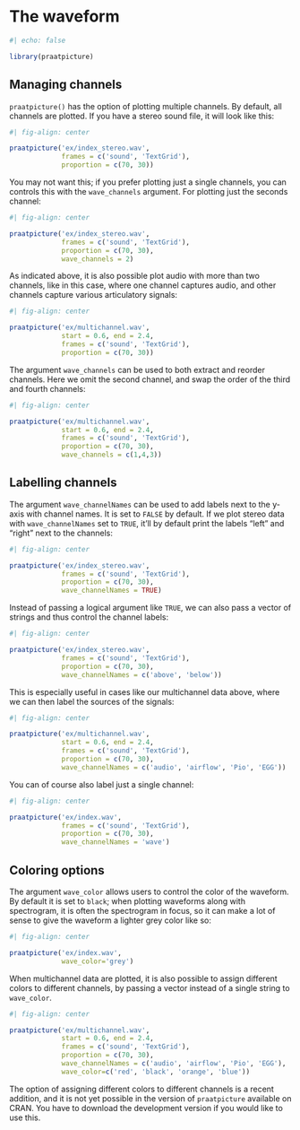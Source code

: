 # The waveform {#sec-wave}

```r
#| echo: false

library(praatpicture)
```


## Managing channels

`praatpicture()` has the option of plotting multiple channels. By default, all channels are plotted. If you have a stereo sound file, it will look like this:

```r
#| fig-align: center

praatpicture('ex/index_stereo.wav', 
             frames = c('sound', 'TextGrid'),
             proportion = c(70, 30))
```

You may not want this; if you prefer plotting just a single channels, you can controls this with the `wave_channels` argument. For plotting just the seconds channel:

```r
#| fig-align: center

praatpicture('ex/index_stereo.wav', 
             frames = c('sound', 'TextGrid'),
             proportion = c(70, 30),
             wave_channels = 2)
```

As indicated above, it is also possible plot audio with more than two channels, like in this case, where one channel captures audio, and other channels capture various articulatory signals:

```r
#| fig-align: center

praatpicture('ex/multichannel.wav', 
             start = 0.6, end = 2.4,
             frames = c('sound', 'TextGrid'),
             proportion = c(70, 30))
```

The argument `wave_channels` can be used to both extract and reorder channels. Here we omit the second channel, and swap the order of the third and fourth channels:

```r
#| fig-align: center

praatpicture('ex/multichannel.wav', 
             start = 0.6, end = 2.4,
             frames = c('sound', 'TextGrid'),
             proportion = c(70, 30),
             wave_channels = c(1,4,3))
```

## Labelling channels

The argument `wave_channelNames` can be used to add labels next to the y-axis with channel names. It is set to `FALSE` by default. If we plot stereo data with `wave_channelNames` set to `TRUE`, it'll by default print the labels "left" and "right" next to the channels: 

```r
#| fig-align: center

praatpicture('ex/index_stereo.wav', 
             frames = c('sound', 'TextGrid'),
             proportion = c(70, 30),
             wave_channelNames = TRUE)
```

Instead of passing a logical argument like `TRUE`, we can also pass a vector of strings and thus control the channel labels: 

```r
#| fig-align: center

praatpicture('ex/index_stereo.wav', 
             frames = c('sound', 'TextGrid'),
             proportion = c(70, 30),
             wave_channelNames = c('above', 'below'))
```

This is especially useful in cases like our multichannel data above, where we can then label the sources of the signals:

```r
#| fig-align: center

praatpicture('ex/multichannel.wav', 
             start = 0.6, end = 2.4,
             frames = c('sound', 'TextGrid'),
             proportion = c(70, 30),
             wave_channelNames = c('audio', 'airflow', 'Pio', 'EGG'))
```

You can of course also label just a single channel:

```r
#| fig-align: center

praatpicture('ex/index.wav', 
             frames = c('sound', 'TextGrid'),
             proportion = c(70, 30),
             wave_channelNames = 'wave')
```

## Coloring options

The argument `wave_color` allows users to control the color of the waveform. By default it is set to `black`; when plotting waveforms along with spectrogram, it is often the spectrogram in focus, so it can make a lot of sense to give the waveform a lighter grey color like so:

```r
#| fig-align: center

praatpicture('ex/index.wav', 
             wave_color='grey')
```

When multichannel data are plotted, it is also possible to assign different colors to different channels, by passing a vector instead of a single string to `wave_color`. 

```r
#| fig-align: center

praatpicture('ex/multichannel.wav', 
             start = 0.6, end = 2.4,
             frames = c('sound', 'TextGrid'),
             proportion = c(70, 30),
             wave_channelNames = c('audio', 'airflow', 'Pio', 'EGG'),
             wave_color=c('red', 'black', 'orange', 'blue'))
```

::: {.callout-warning}
The option of assigning different colors to different channels is a recent addition, and it is not yet possible in the version of `praatpicture` available on CRAN. You have to download the development version if you would like to use this.
:::